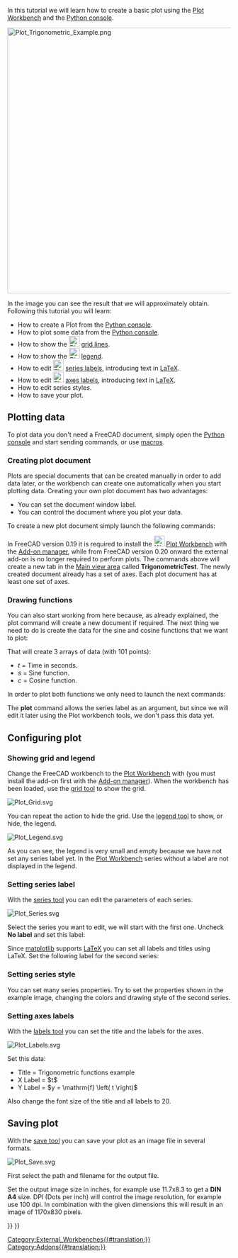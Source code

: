 <languages/>

{{TutorialInfo
|Topic=Plot Workbench Basic Tutorial
|Level=Beginner
|Time=
|Author=
|FCVersion=0.19
|Files=
|SeeAlso=[[Plot_MultiAxes_tutorial|Plot MultiAxes tutorial]]
}}

In this tutorial we will learn how to create a basic plot using the [[Plot_Workbench|Plot Workbench]] and the [[Python_console|Python console]]. 

[[Image:Plot_Trigonometric_Example.png|600px]]
{{Caption|Basic plot example}}

In the image you can see the result that we will approximately obtain. Following this tutorial you will learn:
* How to create a Plot from the [[Python_console|Python console]].
* How to plot some data from the [[Python_console|Python console]].
* How to show the [[Image:Plot_Grid.svg|24px]] [[Plot_Grid|grid lines]].
* How to show the [[Image:Plot_Legend.svg|24px]] [[Plot_Legend|legend]].
* How to edit [[Image:Plot_Series.svg|24px]] [[Plot_Series|series labels]], introducing text in [http://www.latex-project.org LaTeX].
* How to edit [[Image:Plot_Labels.svg|24px]] [[Plot_Labels|axes labels]], introducing text in [http://www.latex-project.org LaTeX].
* How to edit series styles.
* How to save your plot.

==Plotting data==

To plot data you don't need a FreeCAD document, simply open the [[Python_console|Python console]] and start sending commands, or use [[Macros|macros]].

===Creating plot document===

Plots are special documents that can be created manually in order to add data later, or the workbench can create one automatically when you start plotting data. Creating your own plot document has two advantages:
* You can set the document window label.
* You can control the document where you plot your data.

To create a new plot document simply launch the following commands:

{{Code|code=
try:
    from FreeCAD.Plot import Plot
except ImportError:
    from freecad.plot import Plot

Plot.figure("TrigonometricTest")
}}

In FreeCAD version 0.19 it is required to install the [[Image:Workbench_Plot.svg|24px]] [[Plot_Workbench|Plot Workbench]] with the [[Std_AddonMgr|Add-on manager]], while from FreeCAD version 0.20 onward the external add-on is no longer required to perform plots.
The commands above will create a new tab in the [[Main_view_area|Main view area]] called '''TrigonometricTest'''. The newly created document already has a set of axes. Each plot document has at least one set of axes.

===Drawing functions===

You can also start working from here because, as already explained, the plot command will create a new document if required. The next thing we need to do is create the data for the sine and cosine functions that we want to plot:

{{Code|code=
import math
t = range(0,101)
t = [tt/100.0 for tt in t]
s = [math.sin(2.0*math.pi*tt) for tt in t]
c = [math.cos(2.0*math.pi*tt) for tt in t]
}}

That will create 3 arrays of data (with 101 points):
* ''t'' = Time in seconds.
* ''s'' = Sine function.
* ''c'' = Cosine function.

In order to plot both functions we only need to launch the next commands:

{{Code|code=
Plot.plot(t,s)
Plot.plot(t,c)
}}

The '''plot''' command allows the series label as an argument, but since we will edit it later using the Plot workbench tools, we don't pass this data yet.

==Configuring plot==

===Showing grid and legend===

Change the FreeCAD workbench to the [[Plot_Workbench|Plot Workbench]] with {{MenuCommand|View → Workbench → Plot}} (you must install the add-on first with the [[Std_AddonMgr|Add-on manager]]). When the workbench has been loaded, use the [[Plot_Grid|grid tool]] to show the grid.

[[Image:Plot_Grid.svg‎]]
{{Caption|Show/hide grid tool icon}}

You can repeat the action to hide the grid. Use the [[Plot_Legend|legend tool]] to show, or hide, the legend.

[[Image:Plot_Legend.svg]]
{{Caption|Show/hide legend tool icon}}

As you can see, the legend is very small and empty because we have not set any series label yet. In the [[Plot_Workbench|Plot Workbench]] series without a label are not displayed in the legend.

===Setting series label===

With the [[Plot_Series|series tool]] you can edit the parameters of each series.

[[Image:Plot_Series.svg‎]]
{{Caption|Series configuration tool icon}}

Select the series you want to edit, we will start with the first one. Uncheck '''No label''' and set this label:

{{Code|code=
$y = \sin \left( 2 \pi t \right)$
}}

Since [http://matplotlib.org/ matplotlib] supports [http://www.latex-project.org LaTeX] you can set all labels and titles using LaTeX. Set the following label for the second series:

{{Code|code=
$y = \cos \left( 2 \pi t \right)$
}}

===Setting series style===

You can set many series properties. Try to set the properties shown in the example image, changing the colors and drawing style of the second series.

===Setting axes labels===

With the [[Plot_Labels|labels tool]] you can set the title and the labels for the axes.

[[Image:Plot_Labels.svg‎]]
{{Caption|Labels tool icon}}

Set this data:
* Title = Trigonometric functions example
* X Label = $t$
* Y Label = $y = \mathrm{f} \left( t \right)$

Also change the font size of the title and all labels to 20.

==Saving plot==

With the [[Plot_Save|save tool]] you can save your plot as an image file in several formats.

[[Image:Plot_Save.svg]]
{{Caption|Save tool icon}}

First select the path and filename for the output file.

Set the output image size in inches, for example use 11.7x8.3 to get a '''DIN A4''' size. DPI (Dots per inch) will control the image resolution, for example use 100 dpi. In combination with the given dimensions this will result in an image of 1170x830 pixels.


{{Plot_Tools_navi{{#translation:}}}}
{{Userdocnavi{{#translation:}}}}
[[Category:External_Workbenches{{#translation:}}]]
[[Category:Addons{{#translation:}}]]